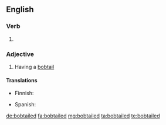 ==English==

===Verb===
{{head|en|verb form}}

# {{en-past of|bobtail}}

===Adjective===
{{en-adj}}

# Having a [[bobtail]]

====Translations====
{{trans-top|having a bobtail}}
* Finnish: {{t|fi|töpöhäntäinen}}
{{trans-mid}}
* Spanish: {{t+|es|rabón|m}}
{{trans-bottom}}

[[de:bobtailed]]
[[fa:bobtailed]]
[[mg:bobtailed]]
[[ta:bobtailed]]
[[te:bobtailed]]